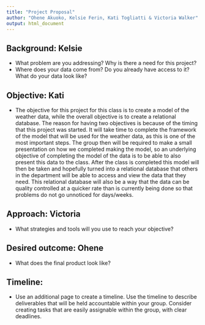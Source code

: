 ```yaml
---
title: "Project Proposal"
author: "Ohene Akuoko, Kelsie Ferin, Kati Togliatti & Victoria Walker"
output: html_document
---
```


## Background: Kelsie
  * What problem are you addressing? Why is there a need for this project?
  * Where does your data come from? Do you already have access to it? What do your data look like?
  
## Objective: Kati
  * The objective for this project for this class is to create a model of the weather data, while the overall objective is to create a relational database. The reason for having two objectives is because of the timing that this project was started. It will take time to complete the framework of the model that will be used for the weather data, as this is one of the most important steps. The group then will be required to make a small presentation on how we completed making the model, so an underlying objective of completing the model of the data is to be able to also present this data to the class. After the class is completed this model will then be taken and hopefully turned into a relational database that others in the department will be able to access and view the data that they need. This relational database will also be a way that the data can be quality controlled at a quicker rate than is currently being done so that problems do not go unnoticed for days/weeks. 
  
## Approach: Victoria
  * What strategies and tools will you use to reach your objective?
  
## Desired outcome: Ohene
  * What does the final product look like?
  
## Timeline: 
  * Use an additional page to create a timeline. Use the timeline to describe deliverables that will be held accountable within your group. Consider creating tasks that are easily assignable within the group, with clear deadlines.

